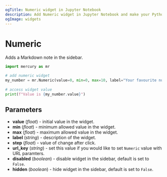 ```yaml
---
ogTitle: Numeric widget in Jupyter Notebook
description: Add Numeric widget in Jupyter Notebook and make your Python notebook interactive
ogImage: widgets
---
```


# Numeric

Adds a Markdown note in the sidebar.

```python
import mercury as mr

# add numeric widget
my_number = mr.Numeric(value=0, min=0, max=10, label="Your favourite number", step=1)
  
# access widget value
print(f"Value is {my_number.value}")
```

## Parameters

- **value** (_float_) - initial value in the widget.
- **min** (_float_) - minimum allowed value in the widget.
- **max** (_float_) - maximum allowed value in the widget.
- **label** (_string_) - description of the widget.
- **step** (_float_) - value of change after click.
- **url_key** (_string_) - set this value if you would like to set `Numeric` value with URL paramters.
- **disabled** (_boolean_) - disable widget in the sidebar, default is set to `False`.
- **hidden** (_boolean_) - hide widget in the sidebar, default is set to `False`.

